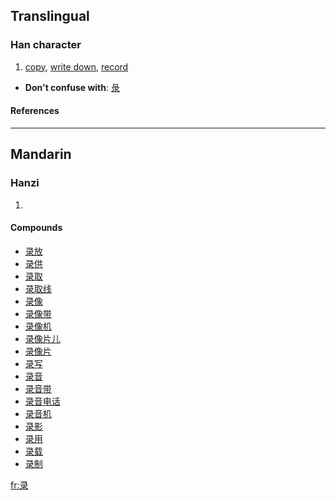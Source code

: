 {{see|錄|録}}

==Translingual==
===Han character===
{{Han char|rn=58|rad=彐|as=05|sn=8|four=|canj=弓一一水 (NMME)}}
# [[copy]], [[write down]], [[record]]


* '''Don't confuse with''': [[彔]]
====References====
{{Han ref|kx=0362.111|hdz=20960.180|uh=5F55|ud=24405}}
----
==Mandarin==
===Hanzi===
{{cmn-hanzi|tra=[[錄]], [[録]]|pin=[[lù]] (lu4)|wg=lu<sup>4</sup>}}
# {{defn|Mandarin}}

====Compounds====
*[[录放]]
*[[录供]]
*[[录取]]
*[[录取线]]
*[[录像]]
*[[录像带]]
*[[录像机]]
*[[录像片儿]]
*[[录像片]]
*[[录写]]
*[[录音]]
*[[录音带]]
*[[录音电话]]
*[[录音机]]
*[[录影]]
*[[录用]]
*[[录载]]
*[[录制]]

[[fr:录]]